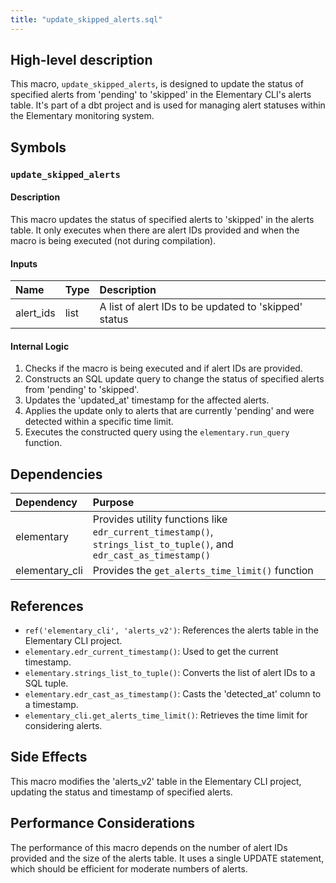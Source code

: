 ```yaml
---
title: "update_skipped_alerts.sql"
---
```


## High-level description
This macro, `update_skipped_alerts`, is designed to update the status of specified alerts from 'pending' to 'skipped' in the Elementary CLI's alerts table. It's part of a dbt project and is used for managing alert statuses within the Elementary monitoring system.

## Symbols

### `update_skipped_alerts`
#### Description
This macro updates the status of specified alerts to 'skipped' in the alerts table. It only executes when there are alert IDs provided and when the macro is being executed (not during compilation).

#### Inputs
| Name | Type | Description |
|:-----|:-----|:------------|
| alert_ids | list | A list of alert IDs to be updated to 'skipped' status |

#### Internal Logic
1. Checks if the macro is being executed and if alert IDs are provided.
2. Constructs an SQL update query to change the status of specified alerts from 'pending' to 'skipped'.
3. Updates the 'updated_at' timestamp for the affected alerts.
4. Applies the update only to alerts that are currently 'pending' and were detected within a specific time limit.
5. Executes the constructed query using the `elementary.run_query` function.

## Dependencies
| Dependency | Purpose |
|:-----------|:--------|
| elementary | Provides utility functions like `edr_current_timestamp()`, `strings_list_to_tuple()`, and `edr_cast_as_timestamp()` |
| elementary_cli | Provides the `get_alerts_time_limit()` function |

## References
- `ref('elementary_cli', 'alerts_v2')`: References the alerts table in the Elementary CLI project.
- `elementary.edr_current_timestamp()`: Used to get the current timestamp.
- `elementary.strings_list_to_tuple()`: Converts the list of alert IDs to a SQL tuple.
- `elementary.edr_cast_as_timestamp()`: Casts the 'detected_at' column to a timestamp.
- `elementary_cli.get_alerts_time_limit()`: Retrieves the time limit for considering alerts.

## Side Effects
This macro modifies the 'alerts_v2' table in the Elementary CLI project, updating the status and timestamp of specified alerts.

## Performance Considerations
The performance of this macro depends on the number of alert IDs provided and the size of the alerts table. It uses a single UPDATE statement, which should be efficient for moderate numbers of alerts.